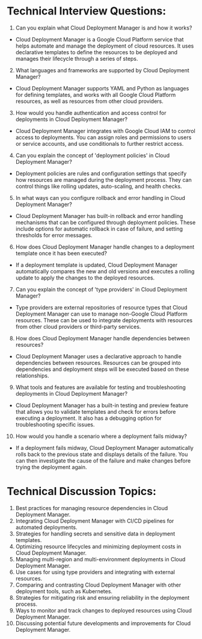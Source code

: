 

# Technical Interview Questions:

1. Can you explain what Cloud Deployment Manager is and how it works?
- Cloud Deployment Manager is a Google Cloud Platform service that helps automate and manage the deployment of cloud resources. It uses declarative templates to define the resources to be deployed and manages their lifecycle through a series of steps.

2. What languages and frameworks are supported by Cloud Deployment Manager?
- Cloud Deployment Manager supports YAML and Python as languages for defining templates, and works with all Google Cloud Platform resources, as well as resources from other cloud providers.

3. How would you handle authentication and access control for deployments in Cloud Deployment Manager?
- Cloud Deployment Manager integrates with Google Cloud IAM to control access to deployments. You can assign roles and permissions to users or service accounts, and use conditionals to further restrict access.

4. Can you explain the concept of 'deployment policies' in Cloud Deployment Manager?
- Deployment policies are rules and configuration settings that specify how resources are managed during the deployment process. They can control things like rolling updates, auto-scaling, and health checks.

5. In what ways can you configure rollback and error handling in Cloud Deployment Manager?
- Cloud Deployment Manager has built-in rollback and error handling mechanisms that can be configured through deployment policies. These include options for automatic rollback in case of failure, and setting thresholds for error messages.

6. How does Cloud Deployment Manager handle changes to a deployment template once it has been executed?
- If a deployment template is updated, Cloud Deployment Manager automatically compares the new and old versions and executes a rolling update to apply the changes to the deployed resources.

7. Can you explain the concept of 'type providers' in Cloud Deployment Manager?
- Type providers are external repositories of resource types that Cloud Deployment Manager can use to manage non-Google Cloud Platform resources. These can be used to integrate deployments with resources from other cloud providers or third-party services.

8. How does Cloud Deployment Manager handle dependencies between resources?
- Cloud Deployment Manager uses a declarative approach to handle dependencies between resources. Resources can be grouped into dependencies and deployment steps will be executed based on these relationships.

9. What tools and features are available for testing and troubleshooting deployments in Cloud Deployment Manager?
- Cloud Deployment Manager has a built-in testing and preview feature that allows you to validate templates and check for errors before executing a deployment. It also has a debugging option for troubleshooting specific issues.

10. How would you handle a scenario where a deployment fails midway?
- If a deployment fails midway, Cloud Deployment Manager automatically rolls back to the previous state and displays details of the failure. You can then investigate the cause of the failure and make changes before trying the deployment again.

# Technical Discussion Topics:

1. Best practices for managing resource dependencies in Cloud Deployment Manager.
2. Integrating Cloud Deployment Manager with CI/CD pipelines for automated deployments.
3. Strategies for handling secrets and sensitive data in deployment templates.
4. Optimizing resource lifecycles and minimizing deployment costs in Cloud Deployment Manager.
5. Managing multi-region and multi-environment deployments in Cloud Deployment Manager.
6. Use cases for using type providers and integrating with external resources.
7. Comparing and contrasting Cloud Deployment Manager with other deployment tools, such as Kubernetes.
8. Strategies for mitigating risk and ensuring reliability in the deployment process.
9. Ways to monitor and track changes to deployed resources using Cloud Deployment Manager.
10. Discussing potential future developments and improvements for Cloud Deployment Manager.